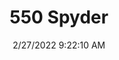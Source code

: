 ---
width: 2000
height: 1333
title: 550 Spyder
description: Original 550 Spyder at a swap meet
date: 2/27/2022 9:22:10 AM
cameraMake: Sony
cameraModel: ILCE-7M3
lens: FE 85mm F1.4 GM
settingsfStop: f/1.4
settingsISO: ISO 100
settingsShutter: 1/1000
settingsFocalLength: 85 mm
---